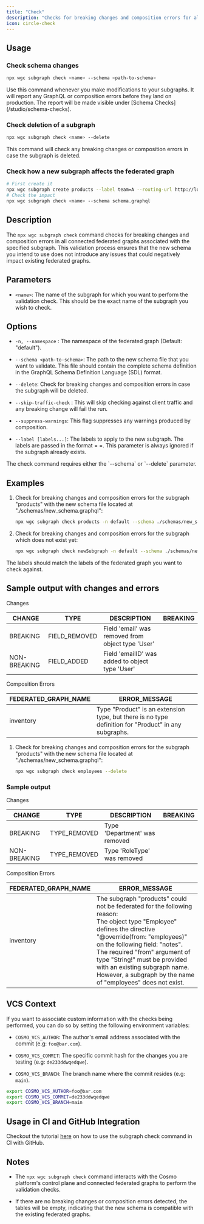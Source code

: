 ```yaml
---
title: "Check"
description: "Checks for breaking changes and composition errors for all the connected federated graphs."
icon: circle-check
---
```


## Usage

### Check schema changes

```bash
npx wgc subgraph check <name> --schema <path-to-schema>
```

<Info>
   Use this command whenever you make modifications to your subgraphs. It will report any GraphQL or composition errors before they land on production. The report will be made visible under [Schema Checks](/studio/schema-checks).
</Info>

### Check deletion of a subgraph

```bash
npx wgc subgraph check <name> --delete
```

<Info>
   This command will check any breaking changes or composition errors in case the subgraph is deleted.
</Info>

### Check how a new subgraph affects the federated graph

```bash
# First create it
npx wgc subgraph create products --label team=A --routing-url http://localhost:4001/graphql
# Check the impact
npx wgc subgraph check <name> --schema schema.graphql
```

## Description

The `npx wgc subgraph check` command checks for breaking changes and composition errors in all connected federated graphs associated with the specified subgraph. This validation process ensures that the new schema you intend to use does not introduce any issues that could negatively impact existing federated graphs.

## Parameters

* `<name>`: The name of the subgraph for which you want to perform the validation check. This should be the exact name of the subgraph you wish to check.

## Options

* `-n, --namespace` : The namespace of the federated graph (Default: "default").

* `--schema <path-to-schema>`: The path to the new schema file that you want to validate. This file should contain the complete schema definition in the GraphQL Schema Definition Language (SDL) format.

* `--delete`: Check for breaking changes and composition errors in case the subgraph will be deleted.

* `--skip-traffic-check` : This will skip checking against client traffic and any breaking change will fail the run.

* `--suppress-warnings`: This flag suppresses any warnings produced by composition.

* `--label [labels...]`: The labels to apply to the new subgraph. The labels are passed in the format <key>=<value> <key>=<value>. This parameter is always ignored if the subgraph already exists.

<Info>
   The check command requires either the `--schema` or `--delete` parameter.
</Info>

## Examples

1. Check for breaking changes and composition errors for the subgraph "products" with the new schema file located at "./schemas/new\_schema.graphql":

   ```bash
   npx wgc subgraph check products -n default --schema ./schemas/new_schema.graphql
   ```

2. Check for breaking changes and composition errors for the subgraph which does not exist yet:

   ```bash
   npx wgc subgraph check newSubgraph -n default --schema ./schemas/new_schema.graphql --label team=A
   ```

<Info>
   The labels should match the labels of the federated graph you want to check against.
</Info>

## Sample output with changes and errors

Changes

|CHANGE|TYPE|DESCRIPTION|BREAKING|
|---|---|---|---|
|BREAKING|FIELD\_REMOVED|Field 'email' was removed from object type 'User'|
|NON-BREAKING|FIELD\_ADDED|Field 'emailID' was added to object type 'User'|

Composition Errors

|FEDERATED\_GRAPH\_NAME|ERROR\_MESSAGE|
|---|---|
|inventory|Type "Product" is an extension type, but there is no type definition for "Product" in any subgraphs.|



1. Check for breaking changes and composition errors for the subgraph "products" with the new schema file located at "./schemas/new\_schema.graphql":

   ```bash
   npx wgc subgraph check employees --delete
   ```

### Sample output

Changes

|CHANGE|TYPE|DESCRIPTION|BREAKING|
|---|---|---|---|
|BREAKING|TYPE\_REMOVED|Type 'Department' was removed|
|NON-BREAKING|TYPE\_REMOVED|Type 'RoleType' was removed|

Composition Errors

|FEDERATED\_GRAPH\_NAME|ERROR\_MESSAGE|
|---|---|
|inventory|The subgraph "products" could not be federated for the following reason: <br/>The object type "Employee" defines the directive "@override(from: "employees)" on the following field: "notes".<br/> The required "from" argument of type "String!" must be provided with an existing subgraph name.<br/> However, a subgraph by the name of "employees" does not exist.|


## VCS Context

If you want to associate custom information with the checks being performed, you can do so by setting the following environment variables:

* `COSMO_VCS_AUTHOR`: The author's email address associated with the commit (e.g: `foo@bar.com`).

* `COSMO_VCS_COMMIT`: The specific commit hash for the changes you are testing (e.g: `de233ddwqedqwe`).

* `COSMO_VCS_BRANCH`: The branch name where the commit resides (e.g: `main`).

```bash
export COSMO_VCS_AUTHOR=foo@bar.com
export COSMO_VCS_COMMIT=de233ddwqedqwe
export COSMO_VCS_BRANCH=main
```

## Usage in CI and GitHub Integration

Checkout the tutorial [here](/tutorial/pr-based-workflow-for-federation) on how to use the subgraph check command in CI with GitHub.

## Notes

* The `npx wgc subgraph check` command interacts with the Cosmo platform's control plane and connected federated graphs to perform the validation checks.

* If there are no breaking changes or composition errors detected, the tables will be empty, indicating that the new schema is compatible with the existing federated graphs.

